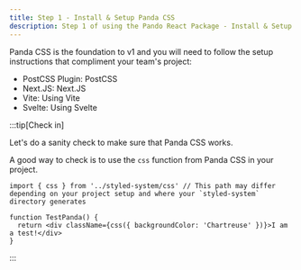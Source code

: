 ```yaml
---
title: Step 1 - Install & Setup Panda CSS
description: Step 1 of using the Pando React Package - Install & Setup Panda CSS
---
```



Panda CSS is the foundation to v1 and you will need to follow the setup instructions that compliment your team's project:

- PostCSS Plugin: <TextLink href='https://panda-css.com/docs/installation/postcss'>PostCSS</TextLink>
- Next.JS: <TextLink href='https://panda-css.com/docs/installation/nextjs'>Next.JS</TextLink>
- Vite: <TextLink href='https://panda-css.com/docs/installation/vite'>Using Vite</TextLink>
- Svelte: <TextLink href='https://panda-css.com/docs/installation/svelte'>Using Svelte</TextLink>

:::tip[Check in]

Let's do a sanity check to make sure that Panda CSS works.

A good way to check is to use the `css` function from Panda CSS in your project.

```tsx
import { css } from '../styled-system/css' // This path may differ depending on your project setup and where your `styled-system` directory generates

function TestPanda() {
  return <div className={css({ backgroundColor: 'Chartreuse' })}>I am a test!</div>
}
```

:::
